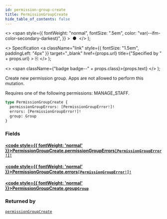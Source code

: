 ```yaml
---
id: permission-group-create
title: PermissionGroupCreate
hide_table_of_contents: false
---
```


  <>
    <span
      style={{
        fontWeight: "normal",
        fontSize: ".5em",
        color: "var(--ifm-color-secondary-darkest)",
      }}
    >
      &nbsp;●&nbsp;
    </span>
  </>
);

  <>
    Specification
    <a
      className="link"
      style={{ fontSize: "1.5em", paddingLeft: "4px" }}
      target="\_blank"
      href={props.url}
      title={"Specified by " + props.url}
    >
      ⎘
    </a>
  </>
);

  <>
    <span className={"badge badge--" + props.class}>{props.text}</span>
  </>
);

Create new permission group. Apps are not allowed to perform this mutation.

Requires one of the following permissions: MANAGE_STAFF.

```graphql
type PermissionGroupCreate {
  permissionGroupErrors: [PermissionGroupError!]!
  errors: [PermissionGroupError!]!
  group: Group
}
```

### Fields

#### [<code style={{ fontWeight: 'normal' }}>PermissionGroupCreate.<b>permissionGroupErrors</b></code>](#)<Bullet />[`[PermissionGroupError!]!`](../../../api-reference/users/objects/permission-group-error) <Badge class="secondary" text="non-null"/> <Badge class="secondary" text="object"/> <Badge class="secondary" text="users"/>

>

#### [<code style={{ fontWeight: 'normal' }}>PermissionGroupCreate.<b>errors</b></code>](#)<Bullet />[`[PermissionGroupError!]!`](../../../api-reference/users/objects/permission-group-error) <Badge class="secondary" text="non-null"/> <Badge class="secondary" text="object"/> <Badge class="secondary" text="users"/>

>

#### [<code style={{ fontWeight: 'normal' }}>PermissionGroupCreate.<b>group</b></code>](#)<Bullet />[`Group`](../../../api-reference/users/objects/group) <Badge class="secondary" text="object"/> <Badge class="secondary" text="users"/>

>

### Returned by

[`permissionGroupCreate`](../../../api-reference/users/mutations/permission-group-create) <Badge class="secondary" text="mutation"/>
